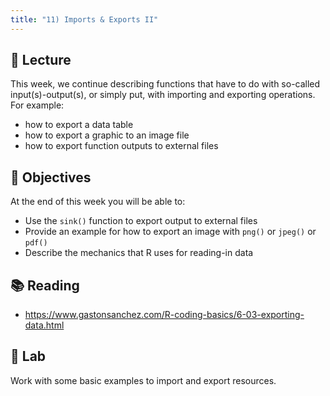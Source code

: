 ```yaml
---
title: "11) Imports & Exports II"
---
```



## 📖 Lecture

This week, we continue describing functions that have to do with so-called input(s)-output(s), or simply put, with importing and exporting operations. For example:

- how to export a data table
- how to export a graphic to an image file
- how to export function outputs to external files



## 🎯 Objectives

At the end of this week you will be able to:

- Use the `sink()` function to export output to external files
- Provide an example for how to export an image with `png()` or `jpeg()` or `pdf()`
- Describe the mechanics that R uses for reading-in data



## 📚 Reading

- <a href="https://www.gastonsanchez.com/R-coding-basics/6-03-exporting-data.html" target="_blank">https://www.gastonsanchez.com/R-coding-basics/6-03-exporting-data.html</a>




## 🔬 Lab

Work with some basic examples to import and export resources.


